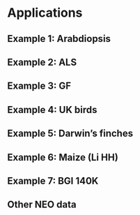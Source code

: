 # Applications

## Example 1: Arabdiopsis

## Example 2: ALS

## Example 3: GF

## Example 4: UK birds

## Example 5: Darwin's finches

## Example 6: Maize (Li HH)

## Example 7: BGI 140K

## Other NEO data
